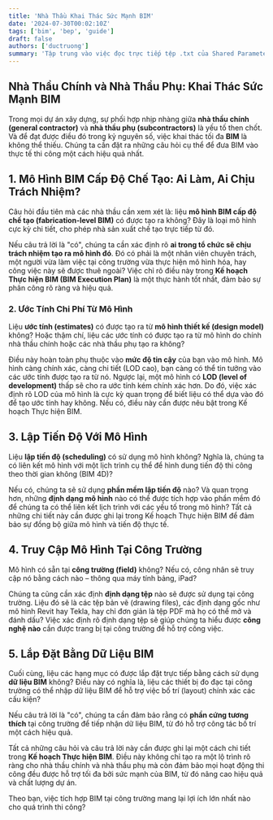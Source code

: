 ```yaml
---
title: 'Nhà Thầu Khai Thác Sức Mạnh BIM'
date: '2024-07-30T00:02:10Z'
tags: ['bim', 'bep', 'guide']
draft: false
authors: ['ductruong']
summary: 'Tập trung vào việc đọc trực tiếp tệp .txt của Shared Parameter để lấy GUID'
---
```


## Nhà Thầu Chính và Nhà Thầu Phụ: Khai Thác Sức Mạnh BIM

Trong mọi dự án xây dựng, sự phối hợp nhịp nhàng giữa **nhà thầu chính (general contractor)** và **nhà thầu phụ (subcontractors)** là yếu tố then chốt. Và để đạt được điều đó trong kỷ nguyên số, việc khai thác tối đa **BIM** là không thể thiếu. Chúng ta cần đặt ra những câu hỏi cụ thể để đưa BIM vào thực tế thi công một cách hiệu quả nhất.

<TOCInline toc={props.toc} exclude="" />

## 1. Mô Hình BIM Cấp Độ Chế Tạo: Ai Làm, Ai Chịu Trách Nhiệm?

Câu hỏi đầu tiên mà các nhà thầu cần xem xét là: liệu **mô hình BIM cấp độ chế tạo (fabrication-level BIM)** có được tạo ra không? Đây là loại mô hình cực kỳ chi tiết, cho phép nhà sản xuất chế tạo trực tiếp từ đó.

Nếu câu trả lời là "có", chúng ta cần xác định rõ **ai trong tổ chức sẽ chịu trách nhiệm tạo ra mô hình đó**. Đó có phải là một nhân viên chuyên trách, một người vừa làm việc tại công trường vừa thực hiện mô hình hóa, hay công việc này sẽ được thuê ngoài? Việc chỉ rõ điều này trong **Kế hoạch Thực hiện BIM (BIM Execution Plan)** là một thực hành tốt nhất, đảm bảo sự phân công rõ ràng và hiệu quả.

### 2. Ước Tính Chi Phí Từ Mô Hình

Liệu **ước tính (estimates)** có được tạo ra từ **mô hình thiết kế (design model)** không? Hoặc thậm chí, liệu các ước tính có được tạo ra từ mô hình do chính nhà thầu chính hoặc các nhà thầu phụ tạo ra không?

Điều này hoàn toàn phụ thuộc vào **mức độ tin cậy** của bạn vào mô hình. Mô hình càng chính xác, càng chi tiết (LOD cao), bạn càng có thể tin tưởng vào các ước tính được tạo ra từ nó. Ngược lại, một mô hình có **LOD (level of development)** thấp sẽ cho ra ước tính kém chính xác hơn. Do đó, việc xác định rõ LOD của mô hình là cực kỳ quan trọng để biết liệu có thể dựa vào đó để tạo ước tính hay không. Nếu có, điều này cần được nêu bật trong Kế hoạch Thực hiện BIM.

## 3. Lập Tiến Độ Với Mô Hình

Liệu **lập tiến độ (scheduling)** có sử dụng mô hình không? Nghĩa là, chúng ta có liên kết mô hình với một lịch trình cụ thể để hình dung tiến độ thi công theo thời gian không (BIM 4D)?

Nếu có, chúng ta sẽ sử dụng **phần mềm lập tiến độ** nào? Và quan trọng hơn, những **định dạng mô hình** nào có thể được tích hợp vào phần mềm đó để chúng ta có thể liên kết lịch trình với các yếu tố trong mô hình? Tất cả những chi tiết này cần được ghi lại trong Kế hoạch Thực hiện BIM để đảm bảo sự đồng bộ giữa mô hình và tiến độ thực tế.

## 4. Truy Cập Mô Hình Tại Công Trường

Mô hình có sẵn tại **công trường (field)** không? Nếu có, công nhân sẽ truy cập nó bằng cách nào – thông qua máy tính bảng, iPad?

Chúng ta cũng cần xác định **định dạng tệp** nào sẽ được sử dụng tại công trường. Liệu đó sẽ là các tệp bản vẽ (drawing files), các định dạng gốc như mô hình Revit hay Tekla, hay chỉ đơn giản là tệp PDF mà họ có thể mở và đánh dấu? Việc xác định rõ định dạng tệp sẽ giúp chúng ta hiểu được **công nghệ nào** cần được trang bị tại công trường để hỗ trợ công việc.

## 5. Lắp Đặt Bằng Dữ Liệu BIM

Cuối cùng, liệu các hạng mục có được lắp đặt trực tiếp bằng cách sử dụng **dữ liệu BIM** không? Điều này có nghĩa là, liệu các thiết bị đo đạc tại công trường có thể nhập dữ liệu BIM để hỗ trợ việc bố trí (layout) chính xác các cấu kiện?

Nếu câu trả lời là "có", chúng ta cần đảm bảo rằng có **phần cứng tương thích** tại công trường để tiếp nhận dữ liệu BIM, từ đó hỗ trợ công tác bố trí một cách hiệu quả.

Tất cả những câu hỏi và câu trả lời này cần được ghi lại một cách chi tiết trong **Kế hoạch Thực hiện BIM**. Điều này không chỉ tạo ra một lộ trình rõ ràng cho nhà thầu chính và nhà thầu phụ mà còn đảm bảo mọi hoạt động thi công đều được hỗ trợ tối đa bởi sức mạnh của BIM, từ đó nâng cao hiệu quả và chất lượng dự án.

Theo bạn, việc tích hợp BIM tại công trường mang lại lợi ích lớn nhất nào cho quá trình thi công?
